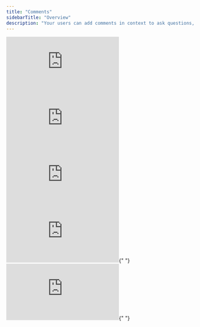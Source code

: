 ```yaml
---
title: "Comments"
sidebarTitle: "Overview"
description: "Your users can add comments in context to ask questions, leave feedback, report bugs etc. We handle all complexity to ensure the comments are robust against content changes. We support many types of comment UX patterns as illustrated below."
---
```


<Tabs>
  <Tab title="Freestyle">
    <Frame>
    <iframe
      src="https://snippyly-demo-html-dev.web.app/landing-page-demo.html?feature=comments&type=freestyle"
      allow="camera; microphone"
      scrolling="no"
      frameborder="0"
      className="w-full"
    ></iframe>
    </Frame>
  </Tab>
  <Tab title="Popover">
    <Frame>
    <iframe
      src="https://snippyly-demo-html-dev.web.app/landing-page-demo.html?feature=comments&type=popover"
      allow="camera; microphone"
      scrolling="no"
      frameborder="0"
      className="w-full"
    ></iframe>
    </Frame>
  </Tab>
  <Tab title="Stream">
    <Frame>
    <iframe
      src="https://snippyly-demo-html-dev.web.app/landing-page-demo.html?feature=comments&type=stream"
      allow="camera; microphone"
      frameborder="0"
      class="h-full w-full"
    ></iframe>
    </Frame>
  </Tab>
  <Tab title="Text">
    <Frame>
    <iframe
      src="https://snippyly-demo-html-dev.web.app/landing-page-demo.html?feature=comments&type=text"
      allow="camera; microphone"
      scrolling="no"
      frameborder="0"
      class="w-full"
    ></iframe></Frame>{" "}
  </Tab>
  <Tab title="Inbox">
    <iframe
      src="https://snippyly-demo-html-dev.web.app/landing-page-demo.html?feature=comments&type=inbox"
      allow="camera; microphone"
      scrolling="no"
      frameborder="0"
      class="w-full"
    ></iframe>{" "}
  </Tab>
</Tabs>
